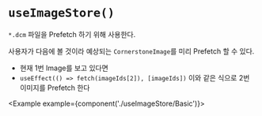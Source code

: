 
# `useImageStore()`

`*.dcm` 파일을 Prefetch 하기 위해 사용한다.

사용자가 다음에 볼 것이라 예상되는 `CornerstoneImage`를 미리 Prefetch 할 수 있다.

- 현재 1번 Image를 보고 있다면
- `useEffect(() => fetch(imageIds[2]), [imageIds])` 이와 같은 식으로 2번 이미지를 Prefetch 한다

<Example example={component('./useImageStore/Basic')}>
  <InsightViewerPreview height={720}/>
</Example>